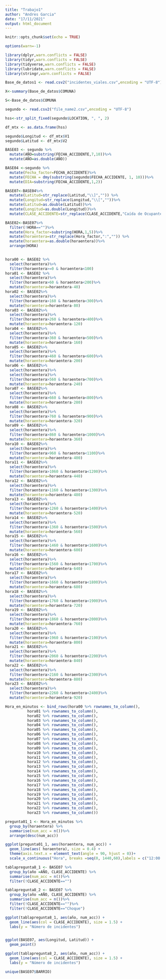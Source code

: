 ---
title: "Trabajo1"
author: "Andres Garcia"
date: "17/11/2021"
output: html_document
---

```{r setup, include=FALSE}
knitr::opts_chunk$set(echo = TRUE)
```


```{r ignorar advertencias }
options(warn=-1)
```

```{r Importacion de librerias  ,results='hide', message=FALSE, warning=FALSE}
library(dplyr,warn.conflicts = FALSE)
library(tidyr,warn.conflicts = FALSE)
library(tidyverse,warn.conflicts = FALSE)
library(lubridate,warn.conflicts = FALSE)
library(stringr,warn.conflicts = FALSE)

```

```{r}
Base_de_datos1 <- read.csv2("incidentes_viales.csv",encoding = "UTF-8")
```

```{r}
X<-summary(Base_de_datos$COMUNA)
```
```{r}
S<-Base_de_datos$COMUNA
```

```{r}
segundo <- read.csv2("file_name2.csv",encoding = "UTF-8")
```


```{r}
hss<-str_split_fixed(segundo$LOCATION, ", ", 2)

```

```{r}
df_mtx <- as.data.frame(hss)
```



```{r}
segundo$Longitud <- df_mtx$V1
segundo$Latitud <- df_mtx$V2

```




```{r Analisis y Depuracion-9 obtener variable año}
BASE03 <- segundo %>% 
  mutate(AÑO=substring(FECHA_ACCIDENTE,7,10))%>%
  mutate(AÑO=as.double(AÑO))
```


```{r Analisis y Depuracion-10 Conversion a tipo date de FECHA }
BASE04 <-segundo %>%
  mutate(Fecha_factor=FECHA_ACCIDENTE)%>%
  mutate(FECHA = dmy(substring(segundo$FECHA_ACCIDENTE, 1, 10)))%>%
  mutate(DIA=substring(FECHA_ACCIDENTE,1,2))

```



```{r}
BASE07<-BASE04%>%
  mutate(Latitud=str_replace(Latitud,"\\]","")) %>%
  mutate(Longitud=str_replace(Longitud,"\\[",""))%>%
  mutate(Latitud=as.double(Latitud))%>%
  mutate(Longitud=as.double(Longitud))%>%
  mutate(CLASE_ACCIDENTE=str_replace(CLASE_ACCIDENTE,"Caída de Ocupante","Caida Ocupante"))
```


```{r Analisis y Depuracion-6 Formato de hora 2}
BASE02<-BASE07%>%
  filter(!HORA=="")%>%
  mutate(Hora_factor=substring(HORA,1,5))%>%
  mutate(horaentera=str_replace(Hora_factor,":","")) %>%
  mutate(horaentera=as.double(horaentera))%>%
  arrange(HORA)
  
```

```{r Pregunta 1 Correcion de la hora entera }
hora00 <- BASE02 %>%
  select(horaentera)%>%
  filter(horaentera>=0 & horaentera<100)
hora01 <- BASE02 %>%
  select(horaentera)%>%
  filter(horaentera>60 & horaentera<200)%>%
  mutate(horaentera=horaentera-40)
hora02 <- BASE02%>%
  select(horaentera)%>%
  filter(horaentera>160 & horaentera<300)%>%
  mutate(horaentera=horaentera-80)
hora03 <- BASE02%>%
  select(horaentera)%>%
  filter(horaentera>260 & horaentera<400)%>%
  mutate(horaentera=horaentera-120)
hora04 <- BASE02%>%
  select(horaentera)%>%
  filter(horaentera>360 & horaentera<500)%>%
  mutate(horaentera=horaentera-160)
hora05 <- BASE02%>%
  select(horaentera)%>%
  filter(horaentera>460 & horaentera<600)%>%
  mutate(horaentera=horaentera-200)
hora06 <- BASE02%>%
  select(horaentera)%>%
  select(horaentera)%>%
  filter(horaentera>560 & horaentera<700)%>%
  mutate(horaentera=horaentera-240)
hora07 <- BASE02%>%
  select(horaentera)%>%
  filter(horaentera>660 & horaentera<800)%>%
  mutate(horaentera=horaentera-280)
hora08 <- BASE02%>%
  select(horaentera)%>%
  filter(horaentera>760 & horaentera<900)%>%
  mutate(horaentera=horaentera-320)
hora09 <- BASE02%>%
  select(horaentera)%>%
  filter(horaentera>860 & horaentera<1000)%>%
  mutate(horaentera=horaentera-360)
hora10 <- BASE02%>%
  select(horaentera)%>%
  filter(horaentera>960 & horaentera<1100)%>%
  mutate(horaentera=horaentera-400)
hora11 <- BASE02%>%
  select(horaentera)%>%
  filter(horaentera>1060 & horaentera<1200)%>%
  mutate(horaentera=horaentera-440)
hora12 <- BASE02%>%
  select(horaentera)%>%
  filter(horaentera>1160 & horaentera<1300)%>%
  mutate(horaentera=horaentera-480)
hora13 <- BASE02%>%
  select(horaentera)%>%
  filter(horaentera>1260 & horaentera<1400)%>%
  mutate(horaentera=horaentera-520)
hora14 <- BASE02%>%
  select(horaentera)%>%
  filter(horaentera>1360 & horaentera<1500)%>%
  mutate(horaentera=horaentera-560)
hora15 <- BASE02%>%
  select(horaentera)%>%
  filter(horaentera>1460 & horaentera<1600)%>%
  mutate(horaentera=horaentera-600)
hora16 <- BASE02%>%
  select(horaentera)%>%
  filter(horaentera>1560 & horaentera<1700)%>%
  mutate(horaentera=horaentera-640)
hora17 <- BASE02%>%
  select(horaentera)%>%
  filter(horaentera>1660 & horaentera<1800)%>%
  mutate(horaentera=horaentera-680)
hora18 <- BASE02%>%
  select(horaentera)%>%
  filter(horaentera>1760 & horaentera<1900)%>%
  mutate(horaentera=horaentera-720)
hora19 <- BASE02%>%
  select(horaentera)%>%
  filter(horaentera>1860 & horaentera<2000)%>%
  mutate(horaentera=horaentera-760)
hora20 <- BASE02%>%
  select(horaentera)%>%
  filter(horaentera>1960 & horaentera<2100)%>%
  mutate(horaentera=horaentera-800)
hora21 <- BASE02%>%
  select(horaentera)%>%
  filter(horaentera>2060 & horaentera<2200)%>%
  mutate(horaentera=horaentera-840)
hora22 <- BASE02%>%
  select(horaentera)%>%
  filter(horaentera>2160 & horaentera<2300)%>%
  mutate(horaentera=horaentera-880)
hora23 <- BASE02%>%
  select(horaentera)%>%
  filter(horaentera>2260 & horaentera<2400)%>%
  mutate(horaentera=horaentera-920)

```

```{r pregunta 1-2 unificacion de horarios}
Hora_en_minutos <- bind_rows(hora00 %>% rownames_to_column(),
          hora01 %>% rownames_to_column(), 
          hora02 %>% rownames_to_column(),
          hora03 %>% rownames_to_column(),
          hora04 %>% rownames_to_column(),
          hora05 %>% rownames_to_column(),
          hora06 %>% rownames_to_column(),
          hora07 %>% rownames_to_column(),
          hora08 %>% rownames_to_column(),
          hora09 %>% rownames_to_column(),
          hora10 %>% rownames_to_column(),
          hora11 %>% rownames_to_column(),
          hora12 %>% rownames_to_column(),
          hora13 %>% rownames_to_column(),
          hora14 %>% rownames_to_column(),
          hora15 %>% rownames_to_column(),
          hora16 %>% rownames_to_column(),
          hora17 %>% rownames_to_column(),
          hora18 %>% rownames_to_column(),
          hora19 %>% rownames_to_column(),
          hora20 %>% rownames_to_column(),
          hora21 %>% rownames_to_column(),
          hora22 %>% rownames_to_column(),
          hora23 %>% rownames_to_column())
```



```{r Pregunta  1-3}
pregunta01_1 <- Hora_en_minutos %>% 
  group_by(horaentera) %>% 
  summarise(num_acc = n())%>%
  arrange(desc(num_acc))
```

```{r Pregunta  1-4}
ggplot(pregunta01_1, aes(horaentera, num_acc)) +
  geom_line(aes( horaentera), size = 0.4) +
  theme(axis.text.x = element_text(angle = 90, hjust = 0))+
  scale_x_continuous("Hora", breaks =seq(0, 1440,60),labels = c("12:00 AM","1:00 AM","2:00 AM","3:00 AM","4:00 AM","5:00 AM","6:00 AM","7:00 AM","8:00 AM","9:00 AM","10:00 AM","11:00 AM","12:00 PM","1:00 PM","2:00 AM","3:00 PM","4:00 PM","5:00 PM","6:00 PM","7:00 PM","8:00 PM","9:00 PM","10:00 PM","11:00 PM","12:00 AM"))
```



```{r Pregunta  8-1}
tablapregunta8_1 <- BASE07 %>% 
  group_by(año =AÑO, CLASE_ACCIDENTE) %>% 
  summarise(num_acc = n())%>%
  filter(!CLASE_ACCIDENTE=="")
```

```{r Pregunta  8-2}
tablapregunta8_2 <- BASE07 %>% 
  group_by(año =AÑO, CLASE_ACCIDENTE) %>% 
  summarise(num_acc = n())%>%
  filter(!CLASE_ACCIDENTE=="")%>%
  filter(!CLASE_ACCIDENTE=="Choque")
```


```{r Pregunta  8-3}
ggplot(tablapregunta8_1, aes(año, num_acc)) +
  geom_line(aes(col = CLASE_ACCIDENTE), size = 1.5) +
  labs(y = "Número de incidentes")
```
```{r}

```


```{r Pregunta  5}
ggplot(BASE07, aes(Longitud, Latitud)) +
  geom_point()
```

```{r pregunta 8-4}
ggplot(tablapregunta8_2, aes(año, num_acc)) +
  geom_line(aes(col = CLASE_ACCIDENTE), size = 1.5) +
  labs(y = "Número de incidentes")
```




```{r}
unique(BASE07$BARRIO)
```

